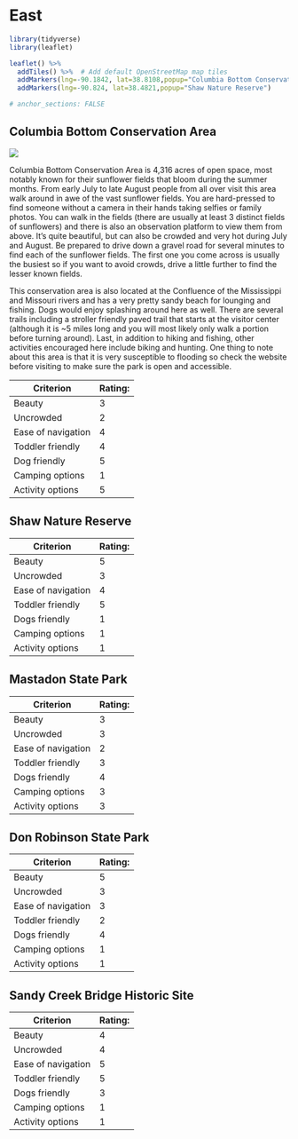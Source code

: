 # East {#east}

<style>
.html-widget {
    margin: auto;
}
</style>

```r

library(tidyverse)
library(leaflet)

leaflet() %>%
  addTiles() %>%  # Add default OpenStreetMap map tiles
  addMarkers(lng=-90.1842, lat=38.8108,popup="Columbia Bottom Conservation Area") %>%
  addMarkers(lng=-90.824, lat=38.4821,popup="Shaw Nature Reserve")

# anchor_sections: FALSE

```



## Columbia Bottom Conservation Area 
![](img/cobot.jpg)


Columbia Bottom Conservation Area is 4,316 acres of open space, most notably known for their sunflower fields that bloom during the summer months. From early July to late August people from all over visit this area walk around in awe of the vast sunflower fields. You are hard-pressed to find someone without a camera in their hands taking selfies or family photos. You can walk in the fields (there are usually at least 3 distinct fields of sunflowers) and there is also an observation platform to view them from above. It's quite beautiful, but can also be crowded and very hot during July and August. Be prepared to drive down a gravel road for several minutes to find each of the sunflower fields. The first one you come across is usually the busiest so if you want to avoid crowds, drive a little further to find the lesser known fields. 

This conservation area is also located at the Confluence of the Mississippi and Missouri rivers and has a very pretty sandy beach for lounging and fishing. Dogs would enjoy splashing around here as well. There are several trails including a stroller friendly paved trail that starts at the visitor center (although it is ~5 miles long and you will most likely only walk a portion before turning around). Last, in addition to hiking and fishing, other activities encouraged here include biking and hunting. One thing to note about this area is that it is very susceptible to flooding so check the website before visiting to make sure the park is open and accessible.

|Criterion           |Rating:|
|--------------------|-------|
|Beauty              |3    |
|Uncrowded           |2    |
|Ease of navigation  |4    |
|Toddler friendly    |4    |
|Dog friendly        |5    |
|Camping options     |1    |
|Activity options    |5    |


## Shaw Nature Reserve

|Criterion           |Rating:|
|--------------------|-------|
|Beauty              |5    |
|Uncrowded           |3    |
|Ease of navigation  |4    |
|Toddler friendly    |5    |
|Dogs friendly       |1    |
|Camping options     |1    |
|Activity options    |1    |


## Mastadon State Park

|Criterion           |Rating:|
|--------------------|-------|
|Beauty              |3    |
|Uncrowded           |3    |
|Ease of navigation  |2    |
|Toddler friendly    |3    |
|Dogs friendly       |4    |
|Camping options     |3    |
|Activity options    |3    |


## Don Robinson State Park

|Criterion           |Rating:|
|--------------------|-------|
|Beauty              |5    |
|Uncrowded           |3    |
|Ease of navigation  |3    |
|Toddler friendly    |2    |
|Dogs friendly       |4    |
|Camping options     |1    |
|Activity options    |1    |


## Sandy Creek Bridge Historic Site

|Criterion           |Rating:|
|--------------------|-------|
|Beauty              |4    |
|Uncrowded           |4    |
|Ease of navigation  |5    |
|Toddler friendly    |5    |
|Dogs friendly       |3    |
|Camping options     |1    |
|Activity options    |1    |